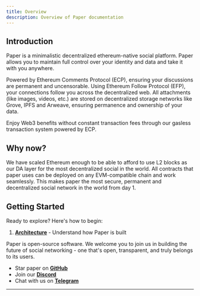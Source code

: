 ```yaml
---
title: Overview
description: Overview of Paper documentation
---
```


## Introduction

Paper is a minimalistic decentralized ethereum-native social platform. 
Paper allows you to maintain full control over your identity and data and take it with you anywhere.

Powered by Ethereum Comments Protocol (ECP), ensuring your discussions are permanent and uncensorable.
Using Ethereum Follow Protocol (EFP), your connections follow you across the decentralized web.
All attachments (like images, videos, etc.) are stored on decentralized storage networks like Grove, IPFS and Arweave, ensuring permanence and ownership of your data.

Enjoy Web3 benefits without constant transaction fees through our gasless transaction system powered by ECP.

## Why now? 

We have scaled Ethereum enough to be able to afford to use L2 blocks as our DA layer for the most decentralized social in the world. 
All contracts that paper uses can be deployed on any EVM-compatible chain and work seamlessly.
This makes paper the most secure, permanent and decentralized social network in the world from day 1.

## Getting Started

Ready to explore? Here's how to begin:

1. **[Architecture](/docs/architecture)** - Understand how Paper is built

Paper is open-source software. We welcome you to join us in building the future of social networking - one that's open, transparent, and truly belongs to its users.

- Star paper on **[GitHub](https://github.com/on-paper/ink)**
- Join our **[Discord](https://discord.gg/VQ72d2yHge)**
- Chat with us on **[Telegram](https://t.me/cartel_sh)**

---